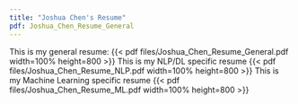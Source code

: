 ```yaml
---
title: "Joshua Chen's Resume"
pdf: Joshua_Chen_Resume_General
---
```

This is my general resume: 
{{< pdf files/Joshua_Chen_Resume_General.pdf width=100% height=800 >}}
This is my NLP/DL specific resume
{{< pdf files/Joshua_Chen_Resume_NLP.pdf width=100% height=800 >}}
This is my Machine Learning specific resume
{{< pdf files/Joshua_Chen_Resume_ML.pdf width=100% height=800 >}}